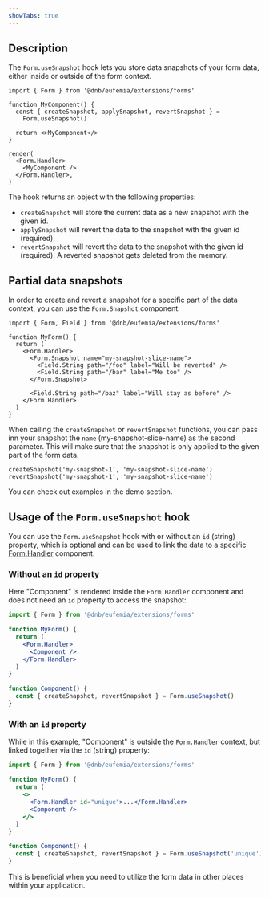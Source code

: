```yaml
---
showTabs: true
---
```


## Description

The `Form.useSnapshot` hook lets you store data snapshots of your form data, either inside or outside of the form context.

```tsx
import { Form } from '@dnb/eufemia/extensions/forms'

function MyComponent() {
  const { createSnapshot, applySnapshot, revertSnapshot } =
    Form.useSnapshot()

  return <>MyComponent</>
}

render(
  <Form.Handler>
    <MyComponent />
  </Form.Handler>,
)
```

The hook returns an object with the following properties:

- `createSnapshot` will store the current data as a new snapshot with the given id.
- `applySnapshot` will revert the data to the snapshot with the given id (required).
- `revertSnapshot` will revert the data to the snapshot with the given id (required). A reverted snapshot gets deleted from the memory.

## Partial data snapshots

In order to create and revert a snapshot for a specific part of the data context, you can use the `Form.Snapshot` component:

```tsx
import { Form, Field } from '@dnb/eufemia/extensions/forms'

function MyForm() {
  return (
    <Form.Handler>
      <Form.Snapshot name="my-snapshot-slice-name">
        <Field.String path="/foo" label="Will be reverted" />
        <Field.String path="/bar" label="Me too" />
      </Form.Snapshot>

      <Field.String path="/baz" label="Will stay as before" />
    </Form.Handler>
  )
}
```

When calling the `createSnapshot` or `revertSnapshot` functions, you can pass inn your snapshot the `name` (my-snapshot-slice-name) as the second parameter. This will make sure that the snapshot is only applied to the given part of the form data.

```tsx
createSnapshot('my-snapshot-1', 'my-snapshot-slice-name')
revertSnapshot('my-snapshot-1', 'my-snapshot-slice-name')
```

You can check out examples in the demo section.

## Usage of the `Form.useSnapshot` hook

You can use the `Form.useSnapshot` hook with or without an `id` (string) property, which is optional and can be used to link the data to a specific [Form.Handler](/uilib/extensions/forms/Form/Handler/) component.

### Without an `id` property

Here "Component" is rendered inside the `Form.Handler` component and does not need an `id` property to access the snapshot:

```jsx
import { Form } from '@dnb/eufemia/extensions/forms'

function MyForm() {
  return (
    <Form.Handler>
      <Component />
    </Form.Handler>
  )
}

function Component() {
  const { createSnapshot, revertSnapshot } = Form.useSnapshot()
}
```

### With an `id` property

While in this example, "Component" is outside the `Form.Handler` context, but linked together via the `id` (string) property:

```jsx
import { Form } from '@dnb/eufemia/extensions/forms'

function MyForm() {
  return (
    <>
      <Form.Handler id="unique">...</Form.Handler>
      <Component />
    </>
  )
}

function Component() {
  const { createSnapshot, revertSnapshot } = Form.useSnapshot('unique')
}
```

This is beneficial when you need to utilize the form data in other places within your application.
